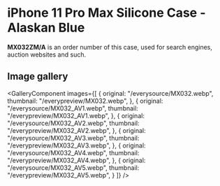 
# iPhone 11 Pro Max Silicone Case - Alaskan Blue

<Callout type='info' emoji='👉🏻'>**MX032ZM/A** is an order number of this case, used for search engines, auction websites and such.</Callout>

## Image gallery

<GalleryComponent
    images={[
      {
        original: "/everysource/MX032.webp",
        thumbnail: "/everypreview/MX032.webp",
      },
      {
        original: "/everysource/MX032_AV1.webp",
        thumbnail: "/everypreview/MX032_AV1.webp",
      },
      {
        original: "/everysource/MX032_AV2.webp",
        thumbnail: "/everypreview/MX032_AV2.webp",
      },
      {
        original: "/everysource/MX032_AV3.webp",
        thumbnail: "/everypreview/MX032_AV3.webp",
      },
      {
        original: "/everysource/MX032_AV4.webp",
        thumbnail: "/everypreview/MX032_AV4.webp",
      },
      {
        original: "/everysource/MX032_AV5.webp",
        thumbnail: "/everypreview/MX032_AV5.webp",
      }
    ]}
  />
